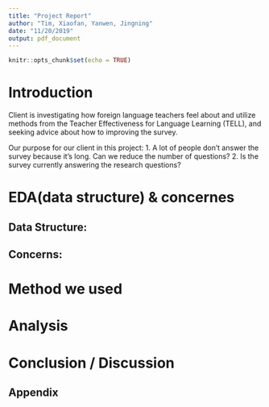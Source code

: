 ```yaml
---
title: "Project Report"
author: "Tim, Xiaofan, Yanwen, Jingning"
date: "11/20/2019"
output: pdf_document
---
```


```r
knitr::opts_chunk$set(echo = TRUE)
```

# Introduction
Client is investigating how foreign language teachers feel about and utilize methods from the Teacher Effectiveness for Language Learning (TELL), and seeking advice about how to improving the survey.

Our purpose for our client in this project: 
1.  A lot of people don’t answer the survey because it’s long. Can we reduce the number of questions?
2.  Is the survey currently answering the research questions?

# EDA(data structure) & concernes
## Data Structure:

## Concerns:

# Method we used 


# Analysis


# Conclusion / Discussion


## Appendix
